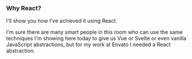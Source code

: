 
<Meta title="React Breakpoints/Why React?" />

### Why React?

I'll show you how I've achieved it using React.

I'm sure there are many smart people in this room who can use the same techniques I'm showing here today to give us Vue or Svelte or even vanilla JavaScript abstractions, but for my work at Envato I needed a React abstraction.
